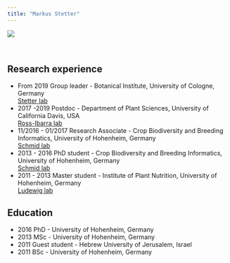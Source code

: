 ```yaml
---
title: "Markus Stetter"
---
```


![](own_images/inamafield.jpg)  

&nbsp;
&nbsp;

  
## Research experience
- From 2019 Group leader - Botanical Institute, University of Cologne, Germany  
  [Stetter lab](https://www.cropevolution.org/)  
- 2017 -2019 Postdoc - Department of Plant Sciences, University of California Davis, USA  
    [Ross-Ibarra lab](http://rilab.org)
- 11/2016 - 01/2017 Research Associate - Crop Biodiversity and Breeding Informatics, University of Hohenheim, Germany  
    [Schmid lab](http://evoplant.uni-hohenheim.de)
- 2013 - 2016 PhD student - Crop Biodiversity and Breeding Informatics, University of Hohenheim, Germany   
    [Schmid lab](http://evoplant.uni-hohenheim.de)
- 2011 - 2013 Master student - Institute of Plant Nutrition, University of Hohenheim, Germany  
  [Ludewig lab](https://scholar.google.de/citations?user=C9ANgTkAAAAJ&hl=en)

## Education

- 2016 PhD - University of Hohenheim, Germany
- 2013 MSc - University of Hohenheim, Germany
- 2011 Guest student - Hebrew University of Jerusalem, Israel
- 2011 BSc - University of Hohenheim, Germany



<!-- Google tag (gtag.js) -->
<script async src="https://www.googletagmanager.com/gtag/js?id=G-YQ1CKNGTV5"></script>
<script>
  window.dataLayer = window.dataLayer || [];
  function gtag(){dataLayer.push(arguments);}
  gtag('js', new Date());

  gtag('config', 'G-YQ1CKNGTV5');
</script>